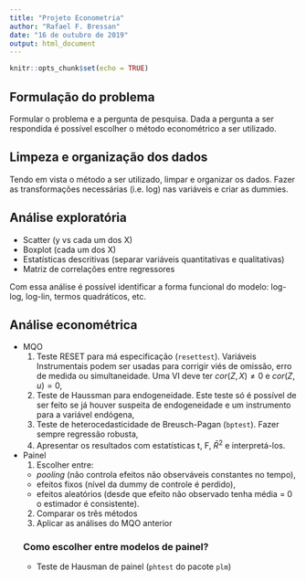 ```yaml
---
title: "Projeto Econometria"
author: "Rafael F. Bressan"
date: "16 de outubro de 2019"
output: html_document
---
```


```r
knitr::opts_chunk$set(echo = TRUE)
```

## Formulação do problema

Formular o problema e a pergunta de pesquisa. Dada a pergunta a ser respondida é possível escolher o método econométrico a ser utilizado.

## Limpeza e organização dos dados

Tendo em vista o método a ser utilizado, limpar e organizar os dados. Fazer as transformações necessárias (i.e. log) nas variáveis e criar as dummies.

## Análise exploratória

- Scatter (y vs cada um dos X)
- Boxplot (cada um dos X)
- Estatísticas descritivas (separar variáveis quantitativas e qualitativas)
- Matriz de correlações entre regressores

Com essa análise é possível identificar a forma funcional do modelo: log-log, log-lin, termos quadráticos, etc.

## Análise econométrica

- MQO
  1. Teste RESET para má especificação (`resettest`). Variáveis Instrumentais podem ser usadas para corrigir viés de omissão, erro de medida ou simultaneidade. Uma VI deve ter $cor(Z, X)\neq 0$ e $cor(Z, u) = 0$,
  2. Teste de Haussman para endogeneidade. Este teste só é possível de ser feito se já houver suspeita de endogeneidade e um instrumento para a variável endógena,
  3. Teste de heterocedasticidade de Breusch-Pagan (`bptest`). Fazer sempre regressão robusta,
  4. Apresentar os resultados com estatísticas t, F, $\bar{R}^2$ e interpretá-los.

- Painel
  1. Escolher entre:
    + _pooling_ (não controla efeitos não observáveis constantes no tempo), 
    + efeitos fixos (nível da dummy de controle é perdido),
    + efeitos aleatórios (desde que efeito não observado tenha média = 0 o estimador é consistente).
  2. Comparar os três métodos
  3. Aplicar as análises do MQO anterior
  
  ### Como escolher entre modelos de painel?
  
  - Teste de Hausman de painel (`phtest` do pacote `plm`)